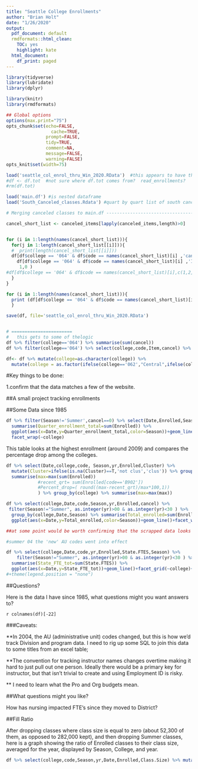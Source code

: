 ```yaml
---
title: "Seattle College Enrollments"
author: "Brian Holt"
date: "1/26/2020"
output:
  pdf_document: default
  rmdformats::html_clean:
    TOC: yes
    highlight: kate
  html_document:
    df_print: paged
---
```

```r
library(tidyverse)
library(lubridate)
library(dplyr)
```

```r
library(knitr)
library(rmdformats)

## Global options
options(max.print="75")
opts_chunk$set(echo=FALSE,
	             cache=TRUE,
               prompt=FALSE,
               tidy=TRUE,
               comment=NA,
               message=FALSE,
               warning=FALSE)
opts_knit$set(width=75)
```

```r
load('seattle_col_enrol_thru_Win_2020.RData')  #this appears to have the canceled classes added already. 81 
#df <- df.tot  #not sure where df.tot comes from?  read_enrollments?
#rm(df.tot)
```

```r
load('main.df') #is nested dataframe
load('South_Canceled_classes.Rdata') #quart by quart list of south cancelled items

# Merging canceled classes to main.df -------------------------------------

cancel_short_list <- canceled_items[lapply(canceled_items,length)>0]


for (i in 1:length(names(cancel_short_list))){
  for(j in 1:length(cancel_short_list[[i]])){
  #  print(length(cancel_short_list[[i]]))
  df[df$college == '064' & df$code == names(cancel_short_list)[i] ,'cancel']  <- ifelse(
    df[df$college == '064' & df$code == names(cancel_short_list)[i] ,'Item'] %in% cancel_short_list[[i]],
     1,0 )
#df[df$college == '064' & df$code == names(cancel_short_list)[i],c(1,2,5,23)]
  }
}

for (i in 1:length(names(cancel_short_list))){
  print (df[df$college == '064' & df$code == names(cancel_short_list)[i] & df$cancel != 0,c(1:5,23)])
  }

save(df, file='seattle_col_enrol_thru_Win_2020.RData')


# =======================
#   this gets to some of thelogic
df %>% filter(college=='064') %>% summarise(sum(cancel))
df %>% filter(college=='064') %>% select(college,code,Item,cancel) %>% filter(cancel>0)

```


```r
df<- df %>% mutate(college=as.character(college)) %>% 
  mutate(college = as.factor(ifelse(college=='062',"Central",ifelse(college=='063',"North","South"))))

```

#Key things to be done:

1.confirm that the data matches a few of the website. 

##A small project tracking enrollments


##Some Data since 1985

```r
df %>% filter(Season!='Summer',cancel==0) %>% select(Date,Enrolled,Season,college) %>% group_by(college,Date,Season) %>% 
  summarise(Quarter_enrollment_total=sum(Enrolled)) %>% 
  ggplot(aes(x=Date,y=Quarter_enrollment_total,color=Season))+geom_line()+#geom_smooth(method="loess")+
  facet_wrap(~college)
```

This table looks at the highest enrollment (around 2009) and compares the percentage drop among the colleges.

```r
df %>% select(Date,college,code, Season,yr,Enrolled,Cluster) %>% 
  mutate(Cluster=ifelse(is.na(Cluster)==T,'not clus','clus')) %>% group_by(college,Cluster,Date) %>% 
  summarise(max=max(sum(Enrolled))
            #recent_qrt= sum(Enrolled[code=='B902'])
            #Percent_drop=( round((max-recent_qrt)/max*100,1))
            ) %>% group_by(college) %>% summarise(max=max(max))


```




```r
df %>% select(college,Date,code,Season,yr,Enrolled,cancel) %>% 
 filter(Season!="Summer", as.integer(yr)>00 & as.integer(yr)<30 ) %>% 
  group_by(college,Date,Season) %>% summarise(Total_enrolled=sum(Enrolled)) %>% 
  ggplot(aes(x=Date,y=Total_enrolled,color=Season))+geom_line()+facet_wrap(~college)+ggtitle("Total Enrollment over time")

```
  
```r
  
##at some point would be worth confirming that the scrapped data looks like the calc'd data 

#summer 04 the 'new' AU codes went into effect

```  
  
```r
df %>% select(college,Date,code,yr,Enrolled,State.FTES,Season) %>% 
    filter(Season!="Summer", as.integer(yr)>00 & as.integer(yr)<30 ) %>% group_by(college,Date) %>% 
  summarise(State_FTE_tot=sum(State.FTES)) %>% 
  ggplot(aes(x=Date,y=State_FTE_tot))+geom_line()+facet_grid(~college)+ggtitle("Total State FTE's")+geom_smooth()
#+theme(legend.position = "none")

```

##Questions?

Here is the data I have since 1985, what questions might you want answers to?

`r colnames(df)[-22]`


###Caveats:

**In 2004, the AU (administrative unit) codes changed, but this is how we'd track Division and program data.  I need to rig up some SQL to join this data to some titles from an excel table;

**The convention for tracking instructor names changes overtime making it hard to just pull out one person.  Ideally there would be a primary key for instructor, but that isn't trivial to create and using Employment ID is risky.

** I need to learn what the Pro and Org budgets mean. 

##What questions might you like?

How has nursing impacted FTE's since they moved to District? 


##Fill Ratio

After dropping classes where class size is equal to zero (about 52,300 of them, as opposed to 282,000 kept), and then dropping Summer classes, here is a graph showing the ratio of Enrolled classes to their class size, averaged for the year, displayed by Season, College, and year.

```r
df %>% select(college,code,Season,yr,Date,Enrolled,Class.Size) %>% mutate(ratio=Enrolled/Class.Size,Date=year(Date)) %>% filter(ratio!=Inf,Season!="Summer") %>% group_by(college,Season,Date) %>% summarise(mean_ratio=mean(ratio)) %>% ggplot(aes(x=Date,y=mean_ratio,color=Season)) +geom_line()+facet_grid(~college)+ggtitle("")

```
